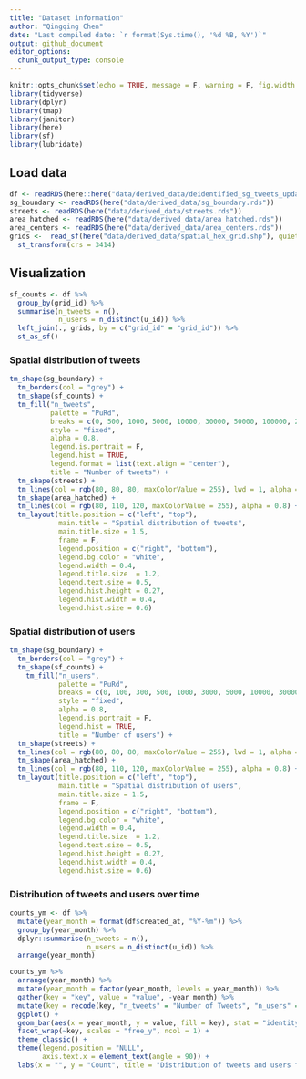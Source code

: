 ```yaml
---
title: "Dataset information"
author: "Qingqing Chen"
date: "Last compiled date: `r format(Sys.time(), '%d %B, %Y')`"
output: github_document
editor_options:
  chunk_output_type: console
---
```


```r
knitr::opts_chunk$set(echo = TRUE, message = F, warning = F, fig.width = 10, fig.height = 10)
library(tidyverse)
library(dplyr)
library(tmap)
library(janitor)
library(here)
library(sf)
library(lubridate)
```

## Load data

```r
df <- readRDS(here::here("data/derived_data/deidentified_sg_tweets_updated.rds")) 
sg_boundary <- readRDS(here("data/derived_data/sg_boundary.rds"))
streets <- readRDS(here("data/derived_data/streets.rds"))
area_hatched <- readRDS(here("data/derived_data/area_hatched.rds"))
area_centers <- readRDS(here("data/derived_data/area_centers.rds"))
grids <-  read_sf(here("data/derived_data/spatial_hex_grid.shp"), quiet = T) %>% 
  st_transform(crs = 3414)
```

## Visualization

```r
sf_counts <- df %>% 
  group_by(grid_id) %>% 
  summarise(n_tweets = n(), 
            n_users = n_distinct(u_id)) %>% 
  left_join(., grids, by = c("grid_id" = "grid_id")) %>% 
  st_as_sf()
```

### Spatial distribution of tweets 
```r
tm_shape(sg_boundary) +
  tm_borders(col = "grey") + 
  tm_shape(sf_counts) +
  tm_fill("n_tweets",
          palette = "PuRd",
          breaks = c(0, 500, 1000, 5000, 10000, 30000, 50000, 100000, 200000, 250000),
          style = "fixed",
          alpha = 0.8,
          legend.is.portrait = F,
          legend.hist = TRUE,
          legend.format = list(text.align = "center"),
          title = "Number of tweets") + 
  tm_shape(streets) +
  tm_lines(col = rgb(80, 80, 80, maxColorValue = 255), lwd = 1, alpha = 0.8) +
  tm_shape(area_hatched) + 
  tm_lines(col = rgb(80, 110, 120, maxColorValue = 255), alpha = 0.8) +
  tm_layout(title.position = c("left", "top"),
            main.title = "Spatial distribution of tweets",
            main.title.size = 1.5,
            frame = F,
            legend.position = c("right", "bottom"),
            legend.bg.color = "white",
            legend.width = 0.4,
            legend.title.size  = 1.2,
            legend.text.size = 0.5,
            legend.hist.height = 0.27,
            legend.hist.width = 0.4,
            legend.hist.size = 0.6)
```

### Spatial distribution of users 

```r
tm_shape(sg_boundary) +
  tm_borders(col = "grey") + 
  tm_shape(sf_counts) +
    tm_fill("n_users",
            palette = "PuRd",
            breaks = c(0, 100, 300, 500, 1000, 3000, 5000, 10000, 30000, 50000),
            style = "fixed",
            alpha = 0.8,
            legend.is.portrait = F,
            legend.hist = TRUE,
            title = "Number of users") + 
  tm_shape(streets) +
  tm_lines(col = rgb(80, 80, 80, maxColorValue = 255), lwd = 1, alpha = 0.8) +
  tm_shape(area_hatched) + 
  tm_lines(col = rgb(80, 110, 120, maxColorValue = 255), alpha = 0.8) +
  tm_layout(title.position = c("left", "top"),
            main.title = "Spatial distribution of users",
            main.title.size = 1.5,
            frame = F,
            legend.position = c("right", "bottom"),
            legend.bg.color = "white",
            legend.width = 0.4,
            legend.title.size  = 1.2,
            legend.text.size = 0.5,
            legend.hist.height = 0.27,
            legend.hist.width = 0.4,
            legend.hist.size = 0.6)
```

### Distribution of tweets and users over time

```r
counts_ym <- df %>%
  mutate(year_month = format(df$created_at, "%Y-%m")) %>% 
  group_by(year_month) %>% 
  dplyr::summarise(n_tweets = n(), 
                   n_users = n_distinct(u_id)) %>% 
  arrange(year_month)

counts_ym %>% 
  arrange(year_month) %>% 
  mutate(year_month = factor(year_month, levels = year_month)) %>% 
  gather(key = "key", value = "value", -year_month) %>% 
  mutate(key = recode(key, "n_tweets" = "Number of Tweets", "n_users" = "Number of Users")) %>% 
  ggplot() + 
  geom_bar(aes(x = year_month, y = value, fill = key), stat = "identity") +
  facet_wrap(~key, scales = "free_y", ncol = 1) +
  theme_classic() +
  theme(legend.position = "NULL", 
        axis.text.x = element_text(angle = 90)) +
  labs(x = "", y = "Count", title = "Distribution of tweets and users from 2012 - 2016")
```
